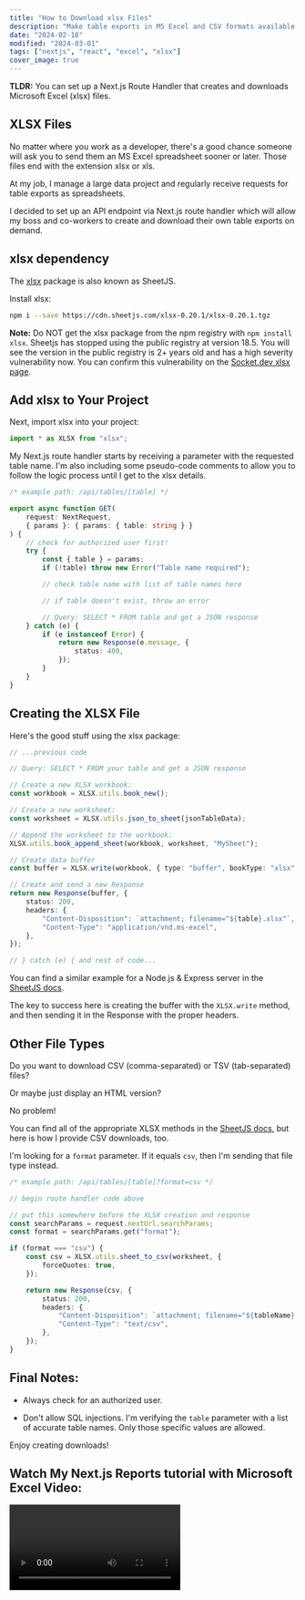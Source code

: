 ```yaml
---
title: "How to Download xlsx Files"
description: "Make table exports in MS Excel and CSV formats available on demand."
date: "2024-02-18"
modified: "2024-03-01"
tags: ["nextjs", "react", "excel", "xlsx"]
cover_image: true
---
```


**TLDR:** You can set up a Next.js Route Handler that creates and downloads Microsoft Excel (xlsx) files.

## XLSX Files

No matter where you work as a developer, there's a good chance someone will ask you to send them an MS Excel spreadsheet sooner or later. Those files end with the extension xlsx or xls.

At my job, I manage a large data project and regularly receive requests for table exports as spreadsheets.

I decided to set up an API endpoint via Next.js route handler which will allow my boss and co-workers to create and download their own table exports on demand.

## xlsx dependency

The [xlsx](https://docs.sheetjs.com/docs/getting-started/installation/frameworks) package is also known as SheetJS.

Install xlsx:

```bash
npm i --save https://cdn.sheetjs.com/xlsx-0.20.1/xlsx-0.20.1.tgz
```

**Note:** Do NOT get the xlsx package from the npm registry with `npm install xlsx`. Sheetjs has stopped using the public registry at version 18.5. You will see the version in the public registry is 2+ years old and has a high severity vulnerability now. You can confirm this vulnerability on the [Socket.dev xlsx page](https://socket.dev/npm/package/xlsx).

## Add xlsx to Your Project

Next, import xlsx into your project:

```ts
import * as XLSX from "xlsx";
```

My Next.js route handler starts by receiving a parameter with the requested table name. I'm also including some pseudo-code comments to allow you to follow the logic process until I get to the xlsx details.

```ts
/* example path: /api/tables/[table] */

export async function GET(
	request: NextRequest,
	{ params }: { params: { table: string } }
) {
	// check for authorized user first!
	try {
		const { table } = params;
		if (!table) throw new Error("Table name required");

		// check table name with list of table names here

		// if table doesn't exist, throw an error

		// Query: SELECT * FROM table and get a JSON response
	} catch (e) {
		if (e instanceof Error) {
			return new Response(e.message, {
				status: 400,
			});
		}
	}
}
```

## Creating the XLSX File

Here's the good stuff using the xlsx package:

```ts
// ...previous code

// Query: SELECT * FROM your table and get a JSON response

// Create a new XLSX workbook:
const workbook = XLSX.utils.book_new();

// Create a new worksheet:
const worksheet = XLSX.utils.json_to_sheet(jsonTableData);

// Append the worksheet to the workbook:
XLSX.utils.book_append_sheet(workbook, worksheet, "MySheet");

// Create data buffer
const buffer = XLSX.write(workbook, { type: "buffer", bookType: "xlsx" });

// Create and send a new Response
return new Response(buffer, {
	status: 200,
	headers: {
		"Content-Disposition": `attachment; filename="${table}.xlsx"`,
		"Content-Type": "application/vnd.ms-excel",
	},
});

// } catch (e) { and rest of code...
```

You can find a similar example for a Node.js & Express server in the [SheetJS docs](https://docs.sheetjs.com/docs/solutions/output#example-server-responses).

The key to success here is creating the buffer with the `XLSX.write` method, and then sending it in the Response with the proper headers.

## Other File Types

Do you want to download CSV (comma-separated) or TSV (tab-separated) files?

Or maybe just display an HTML version?

No problem!

You can find all of the appropriate XLSX methods in the [SheetJS docs](https://docs.sheetjs.com/), but here is how I provide CSV downloads, too.

I'm looking for a `format` parameter. If it equals `csv`, then I'm sending that file type instead.

```ts
/* example path: /api/tables/[table]?format=csv */

// begin route handler code above

// put this somewhere before the XLSX creation and response
const searchParams = request.nextUrl.searchParams;
const format = searchParams.get("format");

if (format === "csv") {
	const csv = XLSX.utils.sheet_to_csv(worksheet, {
		forceQuotes: true,
	});

	return new Response(csv, {
		status: 200,
		headers: {
			"Content-Disposition": `attachment; filename="${tableName}.csv"`,
			"Content-Type": "text/csv",
		},
	});
}
```

## Final Notes:

- Always check for an authorized user.

- Don't allow SQL injections. I'm verifying the `table` parameter with a list of accurate table names. Only those specific values are allowed.

Enjoy creating downloads!

## Watch My Next.js Reports tutorial with Microsoft Excel Video:

<Video id="Zz_mP5gAnxc" />
